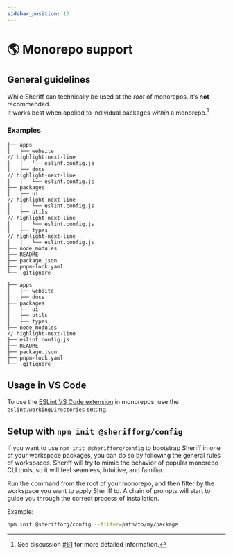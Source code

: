 ```yaml
---
sidebar_position: 13
---
```



# 🌎 Monorepo support

## General guidelines

While Sheriff can technically be used at the _root_ of monorepos, it’s **not** recommended.<br />
It works best when applied to individual packages _within_ a monorepo.[^1]

### Examples

```treeview title=✅
├── apps
│   ├── website
// highlight-next-line
│   │   └── eslint.config.js
│   ├── docs
// highlight-next-line
│   │   └── eslint.config.js
├── packages
│   ├── ui
// highlight-next-line
│   │   └── eslint.config.js
│   ├── utils
// highlight-next-line
│   │   └── eslint.config.js
│   ├── types
// highlight-next-line
│   │   └── eslint.config.js
├── node_modules
├── README
├── package.json
├── pnpm-lock.yaml
└── .gitignore
```

```treeview title=❌
├── apps
│   ├── website
│   ├── docs
├── packages
│   ├── ui
│   ├── utils
│   ├── types
├── node_modules
// highlight-next-line
├── eslint.config.js
├── README
├── package.json
├── pnpm-lock.yaml
└── .gitignore
```

## Usage in VS Code

To use the [ESLint VS Code extension](https://marketplace.visualstudio.com/items?itemName=dbaeumer.vscode-eslint) in monorepos, use the [`eslint.workingDirectories`](https://github.com/microsoft/vscode-eslint#mono-repository-setup) setting.

## Setup with `npm init @sherifforg/config`

If you want to use `npm init @sherifforg/config` to bootstrap Sheriff in one of your workspace packages, you can do so by following the general rules of workspaces. Sheriff will try to mimic the behavior of popular monorepo CLI tools, so it will feel seamless, intuitive, and familiar.

Run the command from the root of your monorepo, and then filter by the workspace you want to apply Sheriff to. A chain of prompts will start to guide you through the correct process of installation.

Example:

```bash npm2yarn
npm init @sherifforg/config --filter=path/to/my/package
```

[^1]: See discussion [#61](https://github.com/AndreaPontrandolfo/sheriff/discussions/61) for more detailed information.
